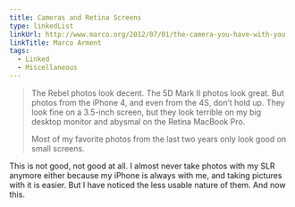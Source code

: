 ```yaml
---
title: Cameras and Retina Screens
type: linkedList
linkUrl: http://www.marco.org/2012/07/01/the-camera-you-have-with-you
linkTitle: Marco Arment
tags:
  - Linked
  - Miscellaneous
---
```


> The Rebel photos look decent. The 5D Mark II photos look great. But photos from the iPhone 4, and even from the 4S, don’t hold up. They look fine on a 3.5-inch screen, but they look terrible on my big desktop monitor and abysmal on the Retina MacBook Pro.
>
> Most of my favorite photos from the last two years only look good on small screens.

This is not good, not good at all. I almost never take photos with my SLR anymore either because my iPhone is always with me, and taking pictures with it is easier. But I have noticed the less usable nature of them. And now this.
